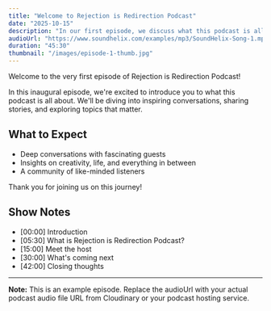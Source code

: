 ```yaml
---
title: "Welcome to Rejection is Redirection Podcast"
date: "2025-10-15"
description: "In our first episode, we discuss what this podcast is all about and what you can expect in future episodes."
audioUrl: "https://www.soundhelix.com/examples/mp3/SoundHelix-Song-1.mp3"
duration: "45:30"
thumbnail: "/images/episode-1-thumb.jpg"
---
```


Welcome to the very first episode of Rejection is Redirection Podcast! 

In this inaugural episode, we're excited to introduce you to what this podcast is all about. We'll be diving into inspiring conversations, sharing stories, and exploring topics that matter.

## What to Expect

- Deep conversations with fascinating guests
- Insights on creativity, life, and everything in between
- A community of like-minded listeners

Thank you for joining us on this journey!

## Show Notes

- [00:00] Introduction
- [05:30] What is Rejection is Redirection Podcast?
- [15:00] Meet the host
- [30:00] What's coming next
- [42:00] Closing thoughts

---

**Note:** This is an example episode. Replace the audioUrl with your actual podcast audio file URL from Cloudinary or your podcast hosting service.
